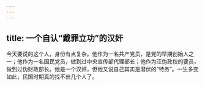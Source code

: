 ```yaml
---
---
---
```

title: 一个自认“戴罪立功”的汉奸
---




今天要说的这个人，身份有点复杂。他作为一名共产党员，是党的早期创始人之一；他作为一名国民党员，做到过中央宣传部代理部长；他作为汪伪政权的要员，做到过伪财政部长。他是一个汉奸，但他又说自己其实是潜伏的“特务”。一生多变如此，民国时期真的找不出几个人了。